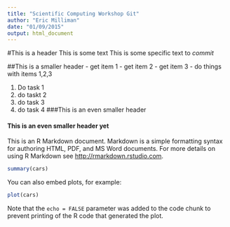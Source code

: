 ```yaml
---
title: "Scientific Computing Workshop Git"
author: "Eric Milliman"
date: "01/09/2015"
output: html_document
---
```


#This is a header
This is some text
This is some specific text to *commit*

##This is a smaller header
- get item 1
- get item 2
- get item 3
- do things with items 1,2,3

1. Do task 1
1. do taskt 2
1. do task 3
1. do task 4 
###This is an even smaller header



#### This is an even smaller header yet
This is an R Markdown document. Markdown is a simple formatting syntax for authoring HTML, PDF, and MS Word documents. For more details on using R Markdown see <http://rmarkdown.rstudio.com>.

```r
summary(cars)
```

You can also embed plots, for example:

```r
plot(cars)
```

Note that the `echo = FALSE` parameter was added to the code chunk to prevent printing of the R code that generated the plot.

